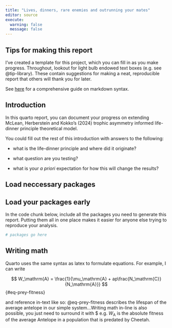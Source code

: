 ```yaml
---
title: "Lives, dinners, rare enemies and outrunning your mates"
editor: source
execute:
  warning: false
  message: false
---
```


## Tips for making this report

I've created a template for this project, which you can fill in as you make progress. Throughout, lookout for light bulb endowed text boxes (e.g. see @tip-library). These contain suggestions for making a neat, reproducible report that others will thank you for later.

See [here](https://www.markdownguide.org/basic-syntax/) for a comprehensive guide on markdown syntax.

## Introduction

In this quarto report, you can document your progress on extending McLean, Herberstein and Kokko's (2024) trophic asymmetry informed life-dinner principle theoretical model. 

You could fill out the rest of this introduction with answers to the following:

- what is the life-dinner principle and where did it originate? 

- what question are you testing?

- what is your _a priori_ expectation for how this will change the results?

## Load neccessary packages

::: {#tip-library .callout-tip}
## Load your packages early

In the code chunk below, include all the packages you need to generate this report. Putting them all in one place makes it easier for anyone else trying to reproduce your analysis.
:::

```r
# packages go here
```

## Writing math 

Quarto uses the same syntax as latex to formulate equations. For example, I can write 

$$
W_\mathrm{A} = \frac{1}{\mu_\mathrm{A} + ap\frac{N_\mathrm{C}}{N_\mathrm{A}}}
$$ {#eq-prey-fitness}

and reference in-text like so: @eq-prey-fitness describes the lifespan of the average antelope in our simple system...Writing math in-line is also possible, you just need to surround it with \$ e.g. $W_\mathrm{A}$ is the absolute fitness of the average Antelope in a population that is predated by Cheetah. 



